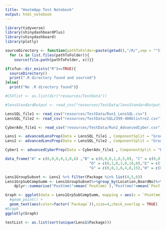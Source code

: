 ```yaml
---
title: "HeatmApp Test Notebook"
output: html_notebook
---
```


```r

library(tidyverse)
library(shinydashboardPlus)
library(shinydashboard)
library(plotly)

```

```r

sourceDirectory <- function(pathToFolder=paste(getwd(),"/R/",sep = "")){
  for (x in list.files(pathToFolder)){
    source(file.path(pathToFolder, x))}}

if(xfun::dir_exists("R")==TRUE){
  sourceDirectory()
  print(".R directory found and sourced")
}else{
  print("No .R directory found")}
```

```r

#CSVlist <- as.list(dir("resources/TestData"))

#lensStandardOutput <- read_csv("resources/TestData/lensStandardOutput.csv")

LensSQL_file1 <- read_csv("resources/TestData/Run1_LensSQL.csv")
LensSQL_file2 <- read_csv("resources/TestData/SQL2399-400blistre2.csv")

CyberAdv_file1 <- read_csv("resources/TestData/Run2_AdvancedCyber.csv",col_types = cols(PanelId = col_number()))
```

```r
Lens1 <- advancedLensPrep(Data = LensSQL_file1 , ComponentSplit = "Group")
Lens2 <- advancedLensPrep(Data = LensSQL_file2 , ComponentSplit = "Group")

Cyber1 <- advancedCyberPrep(Data = CyberAdv_file1 , ComponentSplit = "Package")
```

```r
data_frame("A" = c(0,0,0,0,1,0,6) ,"B" = c(0,0,0,1,0,5,0), "C" = c(0,0,1,0,4,0,15),
                                      "D" = c(0,1,0,3,0,10,0),"E" = c(1,0,2,0,6,0,20),"F" = c(0,1,0,3,0,10,0),
                                      "G" = c(0,0,1,0,4,0,15),"H" = c(0,0,0,1,0,5,0), "I" = c(0,0,0,0,1,0,6))
```

```r
Lens1GroupSubset <- Lens1 %>% filter(Package %in% list(4,5,6))
Lens1GrpSubCompSumm <- Lens1GroupSubset%>%group_by(Location,BoardNo)%>%
    dplyr::summarise("PosX(mm)"=mean(`PosX(mm)`),"PosY(mm)"=mean(`PosY(mm)`),"Package"=mean(Package),count =n())
```

```r
Graph <- ggplot(data = Lens1GrpSubCompSumm, mapping = aes(x = `PosX(mm)`,y = `PosY(mm)`, label = `Location`)) + 
  #geom_point() + 
  geom_text(aes(color=factor(`Package`)),size=4,check_overlap = TRUE)
#Graph
ggplotly(Graph)
```

```r
testList <- as.list(sort(unique(Lens1$Package)))

```

```r

```

```r

```

```r

```

```r

```

```r

```

```r

```
